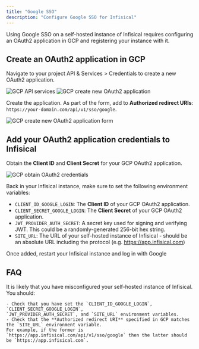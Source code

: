 ---
title: "Google SSO"
description: "Configure Google SSO for Infisical"
---

Using Google SSO on a self-hosted instance of Infisical requires configuring an OAuth2 application in GCP and registering your instance with it.

## Create an OAuth2 application in GCP

Navigate to your project API & Services > Credentials to create a new OAuth2 application.
    
![GCP API services](../../../images/sso/google/api-services.png)
![GCP create new OAuth2 application](../../../images/sso/google/new-app.png)

Create the application. As part of the form, add to **Authorized redirect URIs**: `https://your-domain.com/api/v1/sso/google`.

![GCP create new OAuth2 application form](../../../images/sso/google/new-app-form.png)

## Add your OAuth2 application credentials to Infisical
   
Obtain the **Client ID** and **Client Secret** for your GCP OAuth2 application.

![GCP obtain OAuth2 credentials](../../../images/sso/google/credentials.png)
   
Back in your Infisical instance, make sure to set the following environment variables:

- `CLIENT_ID_GOOGLE_LOGIN`: The **Client ID** of your GCP OAuth2 application.
- `CLIENT_SECRET_GOOGLE_LOGIN`: The **Client Secret** of your GCP OAuth2 application.
- `JWT_PROVIDER_AUTH_SECRET`: A secret key used for signing and verifying JWT. This could be a randomly-generated 256-bit hex string.
- `SITE_URL`: The URL of your self-hosted instance of Infisical - should be an absolute URL including the protocol (e.g. https://app.infisical.com)
   
Once added, restart your Infisical instance and log in with Google

## FAQ

<AccordionGroup>
  <Accordion title="Why is Google SSO not working?">
    It is likely that you have misconfigured your self-hosted instance of Infisical. You should:

    - Check that you have set the `CLIENT_ID_GOOGLE_LOGIN`, `CLIENT_SECRET_GOOGLE_LOGIN`, 
    `JWT_PROVIDER_AUTH_SECRET`, and `SITE_URL` environment variables.
    - Check that the **Authorized redirect URI** specified in GCP matches the `SITE_URL` environment variable.
    For example, if the former is `https://app.infisical.com/api/v1/sso/google` then the latter should be `https://app.infisical.com`.
  </Accordion>
</AccordionGroup>